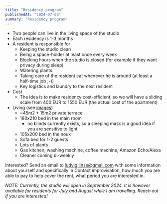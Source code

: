 ```yaml
---
title: "Residency program"
publishedAt: "2024-07-03"
summary: "Residency program"
---
```


- Two people can live in the living space of the studio
- Each residency is 1-3 months
- A resident is responsible for
  - Keeping the studio clean
  - Being a space-holder at least once every week
  - Blocking hours when the studio is closed (for example if they want privacy during sleep)
  - Watering plants
  - Taking care of the resident cat whenever he is around (at least a half-time job ;-))
  - Key logistics and laundry to the next resident
- Cost
  - The idea is to make residency cost-efficient, so we will have a sliding scale from 400 EUR to 1550 EUR (the actual cost of the apartment)
- Living (see [images](https://drive.google.com/drive/folders/1yYbMPjoy_-6r9knQKYJfopVhBHeXKsc7?usp=drive_link))
  - ~45m2 + 15m2 private terrace
  - 180x210 bed in the main room
    - no blinds currently exists, so a sleeping mask is a good idea if you are sensitive to light
  - 105x200 bed in the nouk
  - Sofa bed for 1-2 guests
  - Lots of plants
  - Gas kitchen, washing machine, coffee machine, Amazon Echo/Alexa
  - Cleaner coming bi-weekly

Interested? Send an email to [ludvig.linse@gmail.com](ludvig.linse@gmail.com) with some information about yourself and specifically in Contact improvisation, how much you are able to pay to help cover the rent, what period you are interested in.

*NOTE: Currently, the studio will open in September 2024. It is however available for residents for July and August while I am travelling. Reach out if you are interested!*
